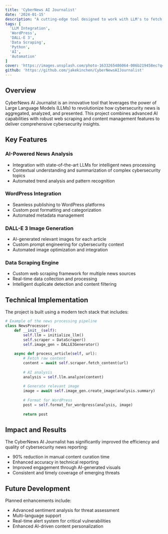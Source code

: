 ```yaml
---
title: 'CyberNews AI Journalist'
date: '2024-01-15'
description: "A cutting-edge tool designed to work with LLM's to fetch, aggregate, and provide insightful analyses of cybersecurity news. Features include WordPress integration, automated image generation with DALL-E 3, and custom data scraping capabilities."
tags: [
  'LLM Integration',
  'WordPress',
  'DALL-E 3',
  'Data Scraping',
  'Python',
  'AI',
  'Automation'
]
cover: 'https://images.unsplash.com/photo-1633265486064-086b219458ec?q=80&w=2370&auto=format&fit=crop'
github: 'https://github.com/jakekinchen/CyberNewsAIJournalist'
---
```


## Overview

CyberNews AI Journalist is an innovative tool that leverages the power of Large Language Models (LLMs) to revolutionize how cybersecurity news is aggregated, analyzed, and presented. This project combines advanced AI capabilities with robust web scraping and content management features to deliver comprehensive cybersecurity insights.

## Key Features

### AI-Powered News Analysis
- Integration with state-of-the-art LLMs for intelligent news processing
- Contextual understanding and summarization of complex cybersecurity topics
- Automated trend analysis and pattern recognition

### WordPress Integration
- Seamless publishing to WordPress platforms
- Custom post formatting and categorization
- Automated metadata management

### DALL-E 3 Image Generation
- AI-generated relevant images for each article
- Custom prompt engineering for cybersecurity context
- Automated image optimization and integration

### Data Scraping Engine
- Custom web scraping framework for multiple news sources
- Real-time data collection and processing
- Intelligent duplicate detection and content filtering

## Technical Implementation

The project is built using a modern tech stack that includes:

```python
# Example of the news processing pipeline
class NewsProcessor:
    def __init__(self):
        self.llm = initialize_llm()
        self.scraper = DataScraper()
        self.image_gen = DALLE3Generator()
    
    async def process_article(self, url):
        # Fetch raw content
        content = await self.scraper.fetch_content(url)
        
        # AI analysis
        analysis = self.llm.analyze(content)
        
        # Generate relevant image
        image = await self.image_gen.create_image(analysis.summary)
        
        # Format for WordPress
        post = self.format_for_wordpress(analysis, image)
        
        return post
```

## Impact and Results

The CyberNews AI Journalist has significantly improved the efficiency and quality of cybersecurity news reporting:

- 90% reduction in manual content curation time
- Enhanced accuracy in technical reporting
- Improved engagement through AI-generated visuals
- Consistent and timely coverage of emerging threats

## Future Development

Planned enhancements include:
- Advanced sentiment analysis for threat assessment
- Multi-language support
- Real-time alert system for critical vulnerabilities
- Enhanced AI-driven content personalization 